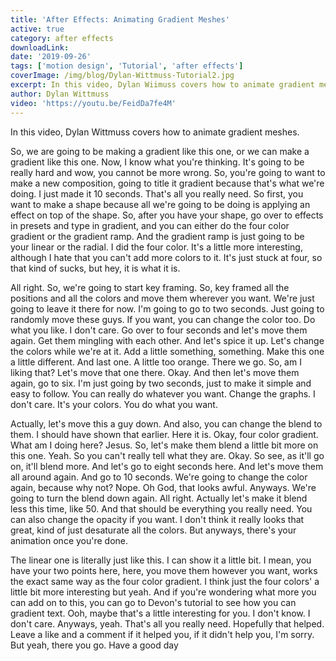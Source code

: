 ```yaml
---
title: 'After Effects: Animating Gradient Meshes'
active: true
category: after effects
downloadLink:
date: '2019-09-26'
tags: ['motion design', 'Tutorial', 'after effects']
coverImage: /img/blog/Dylan-Wittmuss-Tutorial2.jpg
excerpt: In this video, Dylan Wiimuss covers how to animate gradient meshes.
author: Dylan Wittmuss
video: 'https://youtu.be/FeidDa7fe4M'
---
```


In this video, Dylan Wittmuss covers how to animate gradient meshes.

So, we are going to be making a gradient like this one, or we can make a gradient like this one. Now, I know what you're thinking. It's going to be really hard and wow, you cannot be more wrong. So, you're going to want to make a new composition, going to title it gradient because that's what we're doing. I just made it 10 seconds. That's all you really need. So first, you want to make a shape because all we're going to be doing is applying an effect on top of the shape. So, after you have your shape, go over to effects in presets and type in gradient, and you can either do the four color gradient or the gradient ramp. And the gradient ramp is just going to be your linear or the radial. I did the four color. It's a little more interesting, although I hate that you can't add more colors to it. It's just stuck at four, so that kind of sucks, but hey, it is what it is.

All right. So, we're going to start key framing. So, key framed all the positions and all the colors and move them wherever you want. We're just going to leave it there for now. I'm going to go to two seconds. Just going to randomly move these guys. If you want, you can change the color too. Do what you like. I don't care. Go over to four seconds and let's move them again. Get them mingling with each other. And let's spice it up. Let's change the colors while we're at it. Add a little something, something. Make this one a little different. And last one. A little too orange. There we go. So, am I liking that? Let's move that one there. Okay. And then let's move them again, go to six. I'm just going by two seconds, just to make it simple and easy to follow. You can really do whatever you want. Change the graphs. I don't care. It's your colors. You do what you want.

Actually, let's move this a guy down. And also, you can change the blend to them. I should have shown that earlier. Here it is. Okay, four color gradient. What am I doing here? Jesus. So, let's make them blend a little bit more on this one. Yeah. So you can't really tell what they are. Okay. So see, as it'll go on, it'll blend more. And let's go to eight seconds here. And let's move them all around again. And go to 10 seconds. We're going to change the color again, because why not? Nope. Oh God, that looks awful. Anyways. We're going to turn the blend down again. All right. Actually let's make it blend less this time, like 50. And that should be everything you really need. You can also change the opacity if you want. I don't think it really looks that great, kind of just desaturate all the colors. But anyways, there's your animation once you're done.

The linear one is literally just like this. I can show it a little bit. I mean, you have your two points here, here, you move them however you want, works the exact same way as the four color gradient. I think just the four colors' a little bit more interesting but yeah. And if you're wondering what more you can add on to this, you can go to Devon's tutorial to see how you can gradient text. Ooh, maybe that's a little interesting for you. I don't know. I don't care. Anyways, yeah. That's all you really need. Hopefully that helped. Leave a like and a comment if it helped you, if it didn't help you, I'm sorry. But yeah, there you go. Have a good day